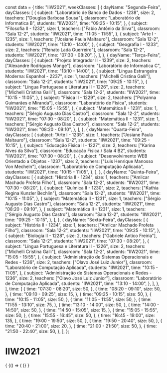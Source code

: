 const data = {
  title: "IIW2021",
  weekClasses: [
    {
      dayName: "Segunda-Feira",
      dayClasses: [
        {
          subject: "Laboratório de Banco de Dados - 1238",
          size: 2,
          teachers: ["Douglas Barbosa Sousa"],
          classroom: "Laboratório de Informatica B",
          students: "IIW2021",
          time: "09:25 - 10:15",
        },
        {
          subject: "Filosofia II - 1232",
          size: 1,
          teachers: ["Fabio Antônio da Silva"],
          classroom: "Sala 12-2",
          students: "IIW2021",
          time: "11:05 - 11:55",
        },
        {
          subject: "Arte I - 1235",
          size: 1,
          teachers: ["Josiane Paula Maltauro"],
          classroom: "Sala 12-2",
          students: "IIW2021",
          time: "13:10 - 14:00",
        },
        {
          subject: "Geografia I - 1233",
          size: 2,
          teachers: ["Renato Lada Guerreiro"],
          classroom: "Sala 12-2",
          students: "IIW2021",
          time: "07:30 - 08:20",
        },
      ],
    },
    {
      dayName: "Terça-Feira",
      dayClasses: [
        {
          subject: "Projeto Integrador II - 1239",
          size: 2,
          teachers: ["Alexandre Rodrigues Monge"],
          classroom: "Laboratório de Informatica C",
          students: "IIW2021",
          time: "13:10 - 14:00",
        },
        {
          subject: "Língua Estrangeira Moderna: Espanhol - 2237",
          size: 1,
          teachers: ["Michelli Cristina Galli"],
          classroom: "Sala 12-2",
          students: "IIW2021",
          time: "09:25 - 10:15",
        },
        {
          subject: "Língua Portuguesa e Literatura II - 1226",
          size: 2,
          teachers: ["Michelli Cristina Galli"],
          classroom: "Sala 12-2",
          students: "IIW2021",
          time: "10:15 - 11:05",
        },
        {
          subject: "Física II - 1229",
          size: 2,
          teachers: ["Polyanna Guimarães e Miranda"],
          classroom: "Laboratório de Física",
          students: "IIW2021",
          time: "15:05 - 15:55",
        },
        {
          subject: "Matemática II - 1231",
          size: 1,
          teachers: ["Sérgio Augusto Dias Castro"],
          classroom: "Sala 12-2",
          students: "IIW2021",
          time: "07:30 - 08:20",
        },
        {
          subject: "Matemática II - 1231",
          size: 1,
          teachers: ["Sérgio Augusto Dias Castro"],
          classroom: "Sala 12-2",
          students: "IIW2021",
          time: "08:20 - 09:10",
        },
      ],
    },
    {
      dayName: "Quarta-Feira",
      dayClasses: [
        {
          subject: "Arte I - 1235",
          size: 1,
          teachers: ["Josiane Paula Maltauro"],
          classroom: "Sala 12-2",
          students: "IIW2021",
          time: "09:25 - 10:15",
        },
        {
          subject: "Educação Física II - 1227",
          size: 2,
          teachers: ["Karina Alves da Silva"],
          classroom: "Educação Física / Sala 4 B2",
          students: "IIW2021",
          time: "07:30 - 08:20",
        },
        {
          subject: "Desenvolvimento WEB Orientado a Objetos - 1237",
          size: 2,
          teachers: ["Luis Henrique Manosso Von Mecheln"],
          classroom: "Laboratório de Computação Aplicada",
          students: "IIW2021",
          time: "10:15 - 11:05",
        },
      ],
    },
    {
      dayName: "Quinta-Feira",
      dayClasses: [
        {
          subject: "História II - 1234",
          size: 1,
          teachers: ["Amilcar Machado Profeta Filho"],
          classroom: "Sala 12-2",
          students: "IIW2021",
          time: "07:30 - 08:20",
        },
        {
          subject: "Química II - 1230",
          size: 2,
          teachers: ["Kathia Regina Kunzler Bechlin"],
          classroom: "Sala 12-2",
          students: "IIW2021",
          time: "10:15 - 11:05",
        },
        {
          subject: "Matemática II - 1231",
          size: 1,
          teachers: ["Sérgio Augusto Dias Castro"],
          classroom: "Sala 12-2",
          students: "IIW2021",
          time: "08:20 - 09:10",
        },
        {
          subject: "Matemática II - 1231",
          size: 1,
          teachers: ["Sérgio Augusto Dias Castro"],
          classroom: "Sala 12-2",
          students: "IIW2021",
          time: "09:25 - 10:15",
        },
      ],
    },
    {
      dayName: "Sexta-Feira",
      dayClasses: [
        {
          subject: "História II - 1234",
          size: 1,
          teachers: ["Amilcar Machado Profeta Filho"],
          classroom: "Sala 12-2",
          students: "IIW2021",
          time: "09:25 - 10:15",
        },
        {
          subject: "Biologia II - 1228",
          size: 2,
          teachers: ["Gabriele Antico Freiria"],
          classroom: "Sala 12-2",
          students: "IIW2021",
          time: "07:30 - 08:20",
        },
        {
          subject: "Língua Portuguesa e Literatura II - 1226",
          size: 2,
          teachers: ["Michelli Cristina Galli"],
          classroom: "Sala 12-2",
          students: "IIW2021",
          time: "15:05 - 15:55",
        },
        {
          subject: "Administração de Sistemas Operacionais e Redes - 1236",
          size: 2,
          teachers: ["Olavo José Luiz Junior"],
          classroom: "Laboratório de Computação Aplicada",
          students: "IIW2021",
          time: "10:15 - 11:05",
        },
        {
          subject: "Administração de Sistemas Operacionais e Redes - 1236",
          size: 2,
          teachers: ["Olavo José Luiz Junior"],
          classroom: "Laboratório de Computação Aplicada",
          students: "IIW2021",
          time: "13:10 - 14:00",
        },
      ],
    },
  ],
  time: [
    {
      time: "07:30 - 08:20",
      size: 50,
    },
    {
      time: "08:20 - 09:10",
      size: 50,
    },
    {
      time: "09:10 - 09:25",
      size: 15,
    },
    {
      time: "09:25 - 10:15",
      size: 50,
    },
    {
      time: "10:15 - 11:05",
      size: 50,
    },
    {
      time: "11:05 - 11:55",
      size: 50,
    },
    {
      time: "11:55 - 13:10",
      size: 75,
    },
    {
      time: "13:10 - 14:00",
      size: 50,
    },
    {
      time: "14:00 - 14:50",
      size: 50,
    },
    {
      time: "14:50 - 15:05",
      size: 15,
    },
    {
      time: "15:05 - 15:55",
      size: 50,
    },
    {
      time: "15:55 - 16:45",
      size: 50,
    },
    {
      time: "16:45 - 19:00",
      size: 135,
    },
    {
      time: "19:00 - 19:50",
      size: 50,
    },
    {
      time: "19:50 - 20:40",
      size: 50,
    },
    {
      time: "20:40 - 21:00",
      size: 20,
    },
    {
      time: "21:00 - 21:50",
      size: 50,
    },
    {
      time: "21:50 - 22:40",
      size: 50,
    },
  ],
};

# IIW2021

<div>
  {
    <BrowserOnly>
      {() => (
        <Grid
          title={data.title}
          weekClasses={data.weekClasses}
          time={data.time}
        />
      )}
    </BrowserOnly>
  }
</div>
